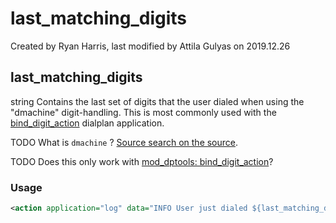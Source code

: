 
# last_matching_digits 

 Created by  Ryan Harris, last modified by  Attila Gulyas on 2019.12.26

## last_matching_digits

string Contains the last set of digits that the user dialed when using the "dmachine" digit-handling. This is most commonly used with the [bind\_digit\_action](../FreeSWITCH-Explained/Dialplan/Variables-Master-List_16352570.mdx#last_bridge_to) dialplan application.

  
TODO What is `dmachine` ? [Source search on the source](https://github.com/signalwire/freeswitch/search?q=dmachine&unscoped%5Fq=dmachine).

TODO Does this only work with [mod\_dptools: bind\_digit\_action](../FreeSWITCH-Explained/Modules/mod-dptools/6586414.mdx#0-about)?

  
### **Usage**

```xml
<action application="log" data="INFO User just dialed ${last_matching_digits}"/>
```


